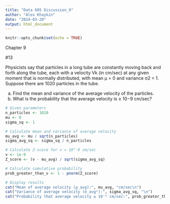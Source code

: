 ---
title: "Data 605 Discussion_9"
author: "Alex Khaykin"
date: "2024-03-20"
output: html_document
---

```{r setup, include=FALSE}
knitr::opts_chunk$set(echo = TRUE)
```

Chapter 9

#13

Physicists say that particles in a long tube are constantly moving back and
 forth along the tube, each with a velocity Vk (in cm/sec) at any given moment
 that is normally distributed, with mean µ = 0 and variance σ2 = 1. Suppose
 there are 1020 particles in the tube.
 
 (a) Find the mean and variance of the average velocity of the particles.
 (b) What is the probability that the average velocity is ≥ 10−9 cm/sec?


```{r}
# Given parameters
n_particles <- 1020
mu <- 0
sigma_sq <- 1

# Calculate mean and variance of average velocity
mu_avg <- mu / sqrt(n_particles)
sigma_avg_sq <- sigma_sq / n_particles

# Calculate Z-score for v = 10^-9 cm/sec
v <- 1e-9
Z_score <- (v - mu_avg) / sqrt(sigma_avg_sq)

# Calculate cumulative probability
prob_greater_than_v <- 1 - pnorm(Z_score)

# Display results
cat("Mean of average velocity (µ_avg):", mu_avg, "cm/sec\n")
cat("Variance of average velocity (σ_avg²):", sigma_avg_sq, "\n")
cat("Probability that average velocity ≥ 10⁻⁹ cm/sec:", prob_greater_than_v, "\n")
```

